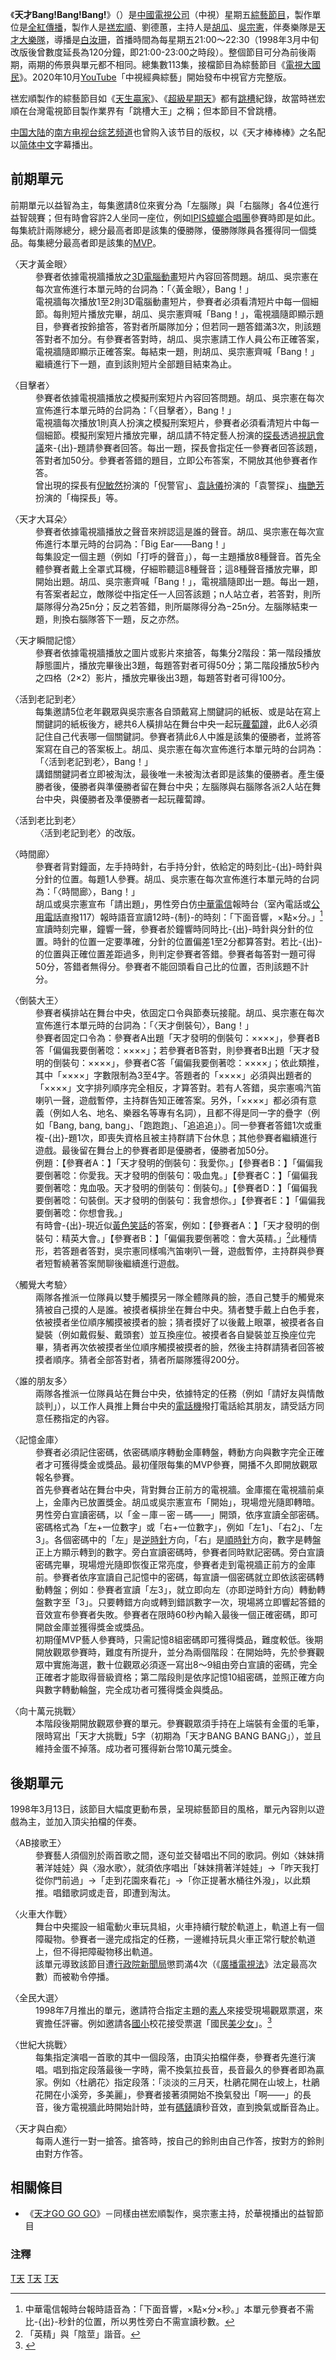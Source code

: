 {{Infobox television
| 名稱 = 天才Bang!Bang!Bang!
| 英文名稱 = Genius Bang! Bang! Bang!
| 圖片 = 
| 圖說 = 
| 類型 = 益智、遊戲節目
| 標語 = 
| 主持 = [[胡瓜|胡瓜]]、[[吳宗憲|吳宗憲]]
| 國家 = {{ROC-TW}}
| 語言 = [[普通話|普通話]]
| 集數 = 113
| 製作人 = [[禚宏順|禚宏順]]、劉德蕙
| 執行製作 = 娃娃
| 編審 = 黃宗倫
| 製作公司 = 全紅傳播有限公司
| 每集長 = 90分鐘（含[[廣告|廣告]]）
| 頻道 = [[中視主頻道|中視主頻道]]
| 視訊制式 = [[NTSC制式|NTSC制式]]
| 播出國家 = {{TWN}}
| 開始 = 1997年4月11日
| 結束 = 1999年6月18日
| 晚於 = 
| 早於 = 
| 相關節目 = 
| 官方網站 = 
}}
《'''天才Bang!Bang!Bang!'''》（{{lang-en|Genius Bang! Bang! Bang!}}）是[[中國電視公司|中國電視公司]]（中視）星期五[[綜藝節目|綜藝節目]]，製作單位是[[全紅傳播|全紅傳播]]，製作人是[[禚宏順|禚宏順]]、劉德蕙，主持人是[[胡瓜|胡瓜]]、[[吳宗憲|吳宗憲]]，伴奏樂隊是[[天才大樂隊|天才大樂隊]]，導播是[[白汝珊|白汝珊]]，首播時間為每星期五21:00～22:30（1998年3月中旬改版後曾數度延長為120分鐘，即21:00-23:00之時段）。整個節目可分為前後兩期，兩期的佈景與單元都不相同。總集數113集，接檔節目為綜藝節目《[[電視大國民|電視大國民]]》。2020年10月[[YouTube|YouTube]]「中視經典綜藝」開始發布中視官方完整版。

禚宏順製作的綜藝節目如《[[天生贏家|天生贏家]]》、《[[超級星期天|超級星期天]]》都有[[跳槽|跳槽]]紀錄，故當時禚宏順在台灣電視節目製作業界有「跳槽大王」之稱；但本節目不曾跳槽。

[[中国大陆|中国大陆]]的[[南方电视台综艺频道|南方电视台综艺频道]]也曾购入该节目的版权，以《天才棒棒棒》之名配以[[简体中文|简体中文]]字幕播出。

== 前期單元 ==
前期單元以益智為主，每集邀請8位來賓分為「左腦隊」與「右腦隊」各4位進行益智競賽；但有時會容許2人坐同一座位，例如[[IPIS蟑螂合唱團|IPIS蟑螂合唱團]]參賽時即是如此。每集統計兩隊總分，總分最高者即是該集的優勝隊，優勝隊隊員各獲得同一個獎品。每集總分最高者即是該集的[[MVP|MVP]]。

;〈天才黃金眼〉
:參賽者依據電視牆播放之[[三维计算机图形|3D]][[電腦動畫|電腦動畫]]短片內容回答問題。胡瓜、吳宗憲在每次宣佈進行本單元時的台詞為：「〈黃金眼〉，Bang！」
:電視牆每次播放1至2則3D電腦動畫短片，參賽者必須看清短片中每一個細節。每則短片播放完畢，胡瓜、吳宗憲齊喊「Bang！」，電視牆隨即顯示題目，參賽者按鈴搶答，答對者所屬隊加分；但若同一題答錯滿3次，則該題答對者不加分。有參賽者答對時，胡瓜、吳宗憲請工作人員公布正確答案，電視牆隨即顯示正確答案。每結束一題，則胡瓜、吳宗憲齊喊「Bang！」繼續進行下一題，直到該則短片全部題目結束為止。

;〈目擊者〉
:參賽者依據電視牆播放之模擬刑案短片內容回答問題。胡瓜、吳宗憲在每次宣佈進行本單元時的台詞為：「〈目擊者〉，Bang！」
:電視牆每次播放1則真人扮演之模擬刑案短片，參賽者必須看清短片中每一個細節。模擬刑案短片播放完畢，胡瓜請不特定藝人扮演的[[探長|探長]]透過[[視訊會議|視訊會議]]來-{出}-題請參賽者回答。每出一題，探長會指定任一參賽者回答該題，答對者加50分。參賽者答錯的題目，立即公布答案，不開放其他參賽者作答。
:曾出現的探長有[[倪敏然|倪敏然]]扮演的「倪警官」、[[袁詠儀|袁詠儀]]扮演的「袁警探」、[[梅艷芳|梅艷芳]]扮演的「梅探長」等。

;〈天才大耳朵〉
:參賽者依據電視牆播放之聲音來辨認這是誰的聲音。胡瓜、吳宗憲在每次宣佈進行本單元時的台詞為：「Big Ear——Bang！」
:每集設定一個主題（例如「打呼的聲音」），每一主題播放8種聲音。首先全體參賽者戴上全罩式耳機，仔細聆聽這8種聲音；這8種聲音播放完畢，即開始出題。胡瓜、吳宗憲齊喊「Bang！」，電視牆隨即出一題。每出一題，有答案者起立，敵隊從中指定任一人回答該題；n人站立者，若答對，則所屬隊得分為25n分；反之若答錯，則所屬隊得分為−25n分。左腦隊結束一題，則換右腦隊答下一題，反之亦然。

;〈天才瞬間記憶〉
:參賽者依據電視牆播放之圖片或影片來搶答，每集分2階段：第一階段播放靜態圖片，播放完畢後出3題，每題答對者可得50分；第二階段播放5秒內之四格（2×2）影片，播放完畢後出3題，每題答對者可得100分。

;〈活到老記到老〉
:每集邀請5位老年觀眾與吳宗憲各自頭戴寫上關鍵詞的紙板、或是站在寫上關鍵詞的紙板後方，總共6人橫排站在舞台中央一起玩[[蘿蔔蹲|蘿蔔蹲]]，此6人必須記住自己代表哪一個關鍵詞。參賽者猜此6人中誰是該集的優勝者，並將答案寫在自己的答案板上。胡瓜、吳宗憲在每次宣佈進行本單元時的台詞為：「〈活到老記到老〉，Bang！」
:講錯關鍵詞者立即被淘汰，最後唯一未被淘汰者即是該集的優勝者。產生優勝者後，優勝者與準優勝者留在舞台中央；左腦隊與右腦隊各派2人站在舞台中央，與優勝者及準優勝者一起玩蘿蔔蹲。

;〈活到老比到老〉
:〈活到老記到老〉的改版。

;〈時間廊〉
:參賽者背對鐘面，左手持時針，右手持分針，依給定的時刻比-{出}-時針與分針的位置。每題1人參賽。胡瓜、吳宗憲在每次宣佈進行本單元時的台詞為：「〈時間廊〉，Bang！」
:胡瓜或吳宗憲宣布「請出題」，男性旁白仿[[中華電信|中華電信]]報時台（室內電話或[[公用電話|公用電話]]直撥117）報時語音宣讀12時-{制}-的時刻：「下面音響，×點×分。」<ref>中華電信報時台報時語音為：「下面音響，×點×分×秒。」本單元參賽者不需比-{出}-秒針的位置，所以男性旁白不需宣讀秒數。</ref>宣讀時刻完畢，鐘響一聲，參賽者於鐘響時同時比-{出}-時針與分針的位置。時針的位置一定要準確，分針的位置偏差1至2分都算答對。若比-{出}-的位置與正確位置差距過多，則判定參賽者答錯。參賽者每答對一題可得50分，答錯者無得分。參賽者不能回頭看自己比的位置，否則該題不計分。

;〈倒裝大王〉
:參賽者橫排站在舞台中央，依固定口令與節奏玩接龍。胡瓜、吳宗憲在每次宣佈進行本單元時的台詞為：「〈天才倒裝句〉，Bang！」
:參賽者固定口令為：參賽者A出題「天才發明的倒裝句：××××」，參賽者B答「偏偏我要倒著唸：××××」；若參賽者B答對，則參賽者B出題「天才發明的倒裝句：××××」，參賽者C答「偏偏我要倒著唸：××××」；依此類推，其中「××××」字數限制為3至4字。答題者的「××××」必須與出題者的「××××」文字排列順序完全相反，才算答對。若有人答錯，吳宗憲鳴汽笛喇叭一聲，遊戲暫停，主持群告知正確答案。另外，「××××」都必須有意義（例如人名、地名、樂器名等專有名詞），且都不得是同一字的疊字（例如「Bang, bang, bang」、「跑跑跑」、「追追追」）。同一參賽者答錯1次或重複-{出}-題1次，即喪失資格且被主持群請下台休息；其他參賽者繼續進行遊戲。最後留在舞台上的參賽者即是優勝者，優勝者加50分。
:例題：【參賽者A：】「天才發明的倒裝句：我愛你。」【參賽者B：】「偏偏我要倒著唸：你愛我。天才發明的倒裝句：吸血鬼。」【參賽者C：】「偏偏我要倒著唸：鬼血吸。天才發明的倒裝句：倒裝句。」【參賽者D：】「偏偏我要倒著唸：句裝倒。天才發明的倒裝句：我會想你。」【參賽者E：】「偏偏我要倒著唸：你想會我。」
:有時會-{出}-現近似[[黃色笑話|黃色笑話]]的答案，例如：【參賽者A：】「天才發明的倒裝句：精英大會。」【參賽者B：】「偏偏我要倒著唸：會大英精。」<ref>「英精」與「陰莖」諧音。</ref>此種情形，若答題者答對，吳宗憲同樣鳴汽笛喇叭一聲，遊戲暫停，主持群與參賽者短暫繞著答案閒聊後繼續進行遊戲。

;〈觸覺大考驗〉
:兩隊各推派一位隊員以雙手觸摸另一隊全體隊員的臉，憑自己雙手的觸覺來猜被自己摸的人是誰。被摸者橫排坐在舞台中央。猜者雙手戴上白色手套，依被摸者坐位順序觸摸被摸者的臉；猜者摸好了以後戴上眼罩，被摸者各自變裝（例如戴假髮、戴頭套）並互換座位。被摸者各自變裝並互換座位完畢，猜者再次依被摸者坐位順序觸摸被摸者的臉，然後主持群請猜者回答被摸者順序。猜者全部答對者，猜者所屬隊獲得200分。

;〈誰的朋友多〉
:兩隊各推派一位隊員站在舞台中央，依據特定的任務（例如「請好友與情敵談判」），以工作人員推上舞台中央的[[電話機|電話機]]撥打電話給其朋友，請受話方同意任務指定的內容。

;〈記憶金庫〉
:參賽者必須記住密碼，依密碼順序轉動金庫轉盤，轉動方向與數字完全正確者才可獲得獎金或獎品。最初僅限每集的MVP參賽，開播不久即開放觀眾報名參賽。
:首先參賽者站在舞台中央，背對舞台正前方的電視牆。金庫擺在電視牆前桌上，金庫內已放置獎金。胡瓜或吳宗憲宣布「開始」，現場燈光隨即轉暗。男性旁白宣讀密碼，以「金－庫－密－碼——」開頭，依序宣讀全部密碼。密碼格式為「左+一位數字」或「右+一位數字」，例如「左1」、「右2」、「左3」。各個密碼中的「左」是[[逆時針|逆時針]]方向，「右」是[[順時針|順時針]]方向，數字是轉盤正上方顯示轉到的數字。旁白宣讀密碼時，參賽者同時默記密碼。旁白宣讀密碼完畢，現場燈光隨即恢復正常亮度，參賽者走到電視牆正前方的金庫前。參賽者依序宣讀自己記憶中的密碼，每宣讀一個密碼就立即依該密碼轉動轉盤；例如：參賽者宣讀「左3」，就立即向左（亦即逆時針方向）轉動轉盤數字至「3」。只要轉錯方向或轉到錯誤數字一次，現場將立即響起答錯的音效宣布參賽者失敗。參賽者在限時60秒內輸入最後一個正確密碼，即可開啟金庫並獲得獎金或獎品。
:初期僅MVP藝人參賽時，只需記憶8組密碼即可獲得獎品，難度較低。後期開放觀眾參賽時，難度有所提升，並分為兩個階段：在開始時，先於參賽觀眾中實施海選，數十位觀眾必須逐一寫出8～9組由旁白宣讀的密碼，完全正確者才能取得晉級資格；第二階段則是依序記憶10組密碼，並照正確方向與數字轉動輪盤，完全成功者可獲得獎金與獎品。

;〈向十萬元挑戰〉
:本階段後期開放觀眾參賽的單元。參賽觀眾須手持在上端裝有金蛋的毛筆，限時寫出「天才大挑戰」5字（初期為「天才BANG BANG BANG」），並且維持金蛋不掉落。成功者可獲得新台幣10萬元獎金。

== 後期單元 ==
1998年3月13日，該節目大幅度更動布景，呈現綜藝節目的風格，單元內容則以遊戲為主，並加入頂尖拍檔的伴奏。

;〈AB接歌王〉
:參賽藝人須個別於兩首歌之間，逐句並交替唱出不同的歌詞。例如〈妹妹揹著洋娃娃〉與〈潑水歌〉，就須依序唱出「妹妹揹著洋娃娃」→「昨天我打從你門前過」→「走到花園來看花」→「你正提著水桶往外潑」，以此類推。唱錯歌詞或走音，即遭到淘汰。

;〈火車大作戰〉
:舞台中央擺設一組電動火車玩具組，火車持續行駛於軌道上，軌道上有一個障礙物。參賽者一邊完成指定的任務，一邊維持玩具火車正常行駛於軌道上，但不得把障礙物移出軌道。
:該單元導致該節目遭[[行政院新聞局|行政院新聞局]]懲罰滿4次（《[[廣電三法|廣播電視法]]》法定最高次數）而被勒令停播。

;〈全民大選〉
:1998年7月推出的單元，邀請符合指定主題的[[素人|素人]]來接受現場觀眾票選，來賓擔任評審。例如邀請各[[國小|國小]]校花接受票選「國民[[美少女|美少女]]」。<ref>{{Cite web |url=http://www.edu.tw/files/site_content/m0001/newtsz2/yu0985.htm |title=新詞語料彙編２－全 |access-date=2011-05-03 |archive-date=2015-09-24 |archive-url=https://web.archive.org/web/20150924125509/http://www.edu.tw/files/site_content/m0001/newtsz2/yu0985.htm |dead-url=no }}</ref>

;〈世紀大挑戰〉
:每集指定演唱一首歌的其中一個段落，由頂尖拍檔伴奏，參賽者先進行演唱。唱到指定段落最後一字時，需不換氣拉長音，長音最久的參賽者即為贏家。例如〈杜鵑花〉指定段落：「淡淡的三月天，杜鵑花開在山坡上，杜鵑花開在小溪旁，多美麗」，參賽者接著須開始不換氣發出「啊——」的長音，後方電視牆此時開始計時，並有[[碼錶|碼錶]]讀秒音效，直到換氣或斷音為止。

;〈天才與白痴〉
:每兩人進行一對一搶答。搶答時，按自己的鈴則由自己作答，按對方的鈴則由對方作答。

==相關條目==
* 《[[天才GO_GO_GO|天才GO GO GO]]》－同樣由禚宏順製作，吳宗憲主持，於華視播出的益智節目
{{電視節目的變遷
|電視台={{TWN}} [[中視主頻道|中視主頻道]]
|播放檔次=每週五 21:00 - 22:30
|節目名稱=天才Bang!Bang!Bang!<br />（1997年4月11日 - 1999年6月18日）
|上一節目=（待考）
|下一節目=[[電視大國民|電視大國民]]<br />（1999年6月25日 - 待考）
}}
===注釋===
{{reflist}}

[[Category:遊戲節目|T天]]
[[Category:已停播的台灣綜藝節目|T天]]
[[Category:中視電視節目|T天]]